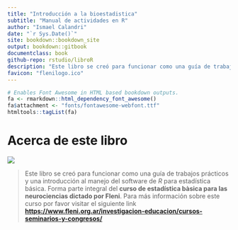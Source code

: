 ```yaml
---
title: "Introducción a la bioestadistica"
subtitle: "Manual de actividades en R"
author: "Ismael Calandri"
date: "`r Sys.Date()`"
site: bookdown::bookdown_site
output: bookdown::gitbook
documentclass: book
github-repo: rstudio/libroR
description: "Este libro se creó para funcionar como una guía de trabajos prácticos en el curso de estadística básica de Fleni"
favicon: "flenilogo.ico"
---
```


```r
# Enables Font Awesome in HTML based bookdown outputs.
fa <- rmarkdown::html_dependency_font_awesome()
fa$attachment <- "fonts/fontawesome-webfont.ttf"
htmltools::tagList(fa)
```

# Acerca de este libro

![](img/logofleni.png)

> Este libro se creó para funcionar como una guía de trabajos prácticos y una introducción al manejo del software de *R* para estadística básica. Forma parte integral del **curso de estadística bàsica para las neurociencias dictado por Fleni**. Para más información sobre este curso por favor visitar el siguiente link [**https://www.fleni.org.ar/investigacion-educacion/cursos-seminarios-y-congresos/**](https://www.fleni.org.ar/investigacion-educacion/cursos-seminarios-y-congresos/){.uri}

